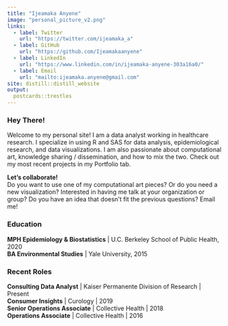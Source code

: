 ```yaml
---
title: "Ijeamaka Anyene"
image: "personal_picture_v2.png"
links:
  - label: Twitter
    url: "https://twitter.com/ijeamaka_a"
  - label: GitHub
    url: "https://github.com/Ijeamakaanyene"
  - label: LinkedIn
    url: "https://www.linkedin.com/in/ijeamaka-anyene-303a16a0/"
  - label: Email
    url: "mailto:ijeamaka.anyene@gmail.com"
site: distill::distill_website
output:
  postcards::trestles
---
```

### Hey There!
Welcome to my personal site! I am a data analyst working in healthcare research. I specialize in using R and SAS for data analysis, epidemiological research, and data visualizations. I am also passionate about computational art, knowledge sharing / dissemination, and how to mix the two. Check out my most recent projects in my Portfolio tab.
  
  
**Let's collaborate!**  
Do you want to use one of my computational art pieces? Or do you need a new  visualization? Interested in having me talk at your organization or group? Do you have an idea that doesn't fit the previous questions? Email me!
  
  
### Education
**MPH Epidemiology & Biostatistics** | U.C. Berkeley School of Public Health, 2020  
**BA Environmental Studies**  | Yale University, 2015

### Recent Roles  
**Consulting Data Analyst** | Kaiser Permanente Division of Research | Present  
**Consumer Insights** | Curology | 2019  
**Senior Operations Associate** | Collective Health | 2018  
**Operations Associate** | Collective Health | 2016

